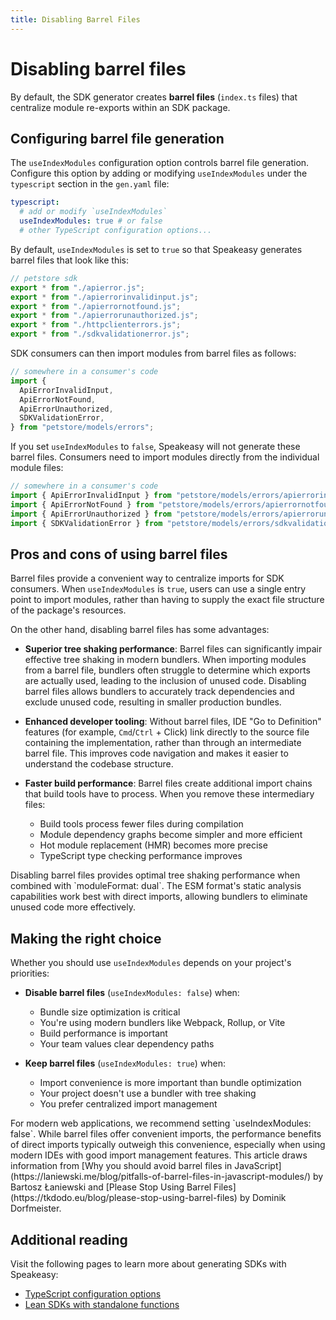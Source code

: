 ```yaml
---
title: Disabling Barrel Files
---
```



# Disabling barrel files

By default, the SDK generator creates **barrel files** (`index.ts` files) that centralize module re-exports within an SDK package.

## Configuring barrel file generation

The `useIndexModules` configuration option controls barrel file generation. Configure this option by adding or modifying `useIndexModules` under the `typescript` section in the `gen.yaml` file:

```yaml <sdk-root>/.speakeasy/gen.yaml
typescript:
  # add or modify `useIndexModules`
  useIndexModules: true # or false
  # other TypeScript configuration options...
```

By default, `useIndexModules` is set to `true` so that Speakeasy generates barrel files that look like this:

```typescript <sdk-root>/src/models/errors/index.ts
// petstore sdk
export * from "./apierror.js";
export * from "./apierrorinvalidinput.js";
export * from "./apierrornotfound.js";
export * from "./apierrorunauthorized.js";
export * from "./httpclienterrors.js";
export * from "./sdkvalidationerror.js";
```

SDK consumers can then import modules from barrel files as follows:

```typescript example.ts
// somewhere in a consumer's code
import {
  ApiErrorInvalidInput,
  ApiErrorNotFound,
  ApiErrorUnauthorized,
  SDKValidationError,
} from "petstore/models/errors";
```

If you set `useIndexModules` to `false`, Speakeasy will not generate these barrel files. Consumers need to import modules directly from the individual module files:

```typescript example.ts
// somewhere in a consumer's code
import { ApiErrorInvalidInput } from "petstore/models/errors/apierrorinvalidinput.js";
import { ApiErrorNotFound } from "petstore/models/errors/apierrornotfound.js";
import { ApiErrorUnauthorized } from "petstore/models/errors/apierrorunauthorized.js";
import { SDKValidationError } from "petstore/models/errors/sdkvalidationerror.js";
```

## Pros and cons of using barrel files

Barrel files provide a convenient way to centralize imports for SDK consumers. When `useIndexModules` is `true`, users can use a single entry point to import modules, rather than having to supply the exact file structure of the package's resources.

On the other hand, disabling barrel files has some advantages:

- **Superior tree shaking performance**: Barrel files can significantly impair effective tree shaking in modern bundlers. When importing modules from a barrel file, bundlers often struggle to determine which exports are actually used, leading to the inclusion of unused code. Disabling barrel files allows bundlers to accurately track dependencies and exclude unused code, resulting in smaller production bundles.
- **Enhanced developer tooling**: Without barrel files, IDE "Go to Definition" features (for example, `Cmd`/`Ctrl` + Click) link directly to the source file containing the implementation, rather than through an intermediate barrel file. This improves code navigation and makes it easier to understand the codebase structure.
- **Faster build performance**: Barrel files create additional import chains that build tools have to process. When you remove these intermediary files:

  - Build tools process fewer files during compilation
  - Module dependency graphs become simpler and more efficient
  - Hot module replacement (HMR) becomes more precise
  - TypeScript type checking performance improves

<Callout title="Performance tip" type="info">
  Disabling barrel files provides optimal tree shaking performance when combined
  with `moduleFormat: dual`. The ESM format&apos;s static analysis capabilities
  work best with direct imports, allowing bundlers to eliminate unused code more
  effectively.
</Callout>

## Making the right choice

Whether you should use `useIndexModules` depends on your project's priorities:

- **Disable barrel files** (`useIndexModules: false`) when:

  - Bundle size optimization is critical
  - You're using modern bundlers like Webpack, Rollup, or Vite
  - Build performance is important
  - Your team values clear dependency paths

- **Keep barrel files** (`useIndexModules: true`) when:

  - Import convenience is more important than bundle optimization
  - Your project doesn't use a bundler with tree shaking
  - You prefer centralized import management

<Callout title="Recommendation" type="info">
  For modern web applications, we recommend setting `useIndexModules: false`.
  While barrel files offer convenient imports, the performance benefits of
  direct imports typically outweigh this convenience, especially when using
  modern IDEs with good import management features.
</Callout>

<Callout title="Note" type="info">
  This article draws information from [Why you should avoid barrel files in
  JavaScript](https://laniewski.me/blog/pitfalls-of-barrel-files-in-javascript-modules/)
  by Bartosz Łaniewski and [Please Stop Using Barrel
  Files](https://tkdodo.eu/blog/please-stop-using-barrel-files) by Dominik
  Dorfmeister.
</Callout>

## Additional reading

Visit the following pages to learn more about generating SDKs with Speakeasy:

- [TypeScript configuration options](/docs/customize/typescript/configuring-module-format)
- [Lean SDKs with standalone functions](/post/standalone-functions)
